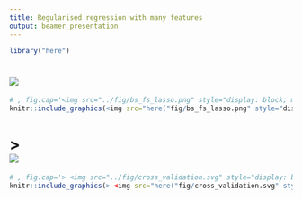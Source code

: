 ```yaml
---
title: Regularised regression with many features
output: beamer_presentation
---
```

```r
library("here")
```
# <img src="../fig/bs_fs_lasso.png" style="display: block; margin: auto;" />
```r
# , fig.cap='<img src="../fig/bs_fs_lasso.png" style="display: block; margin: auto;" />
knitr::include_graphics(<img src="here("fig/bs_fs_lasso.png" style="display: block; margin: auto;" />"))
```

\newpage
# > <img src="../fig/cross_validation.svg" style="display: block; margin: auto;" />
```r
# , fig.cap='> <img src="../fig/cross_validation.svg" style="display: block; margin: auto;" />
knitr::include_graphics(> <img src="here("fig/cross_validation.svg" style="display: block; margin: auto;" />"))
```

\newpage
